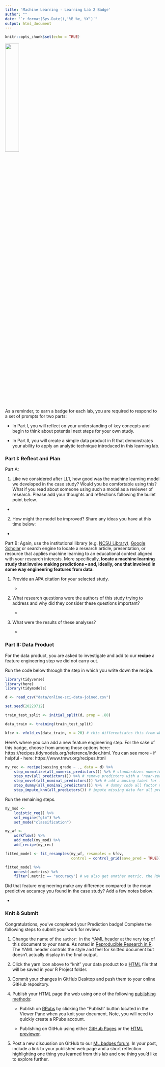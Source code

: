 ```yaml
---
title: 'Machine Learning - Learning Lab 2 Badge'
author: ""
date: "`r format(Sys.Date(),'%B %e, %Y')`"
output: html_document
---
```


```r
knitr::opts_chunk$set(echo = TRUE)
```

![](img/ML_FE_Hx.jpg){width="30%"}

As a reminder, to earn a badge for each lab, you are required to respond to a set of prompts for two parts:

-   In Part I, you will reflect on your understanding of key concepts and begin to think about potential next steps for your own study.

-   In Part II, you will create a simple data product in R that demonstrates your ability to apply an analytic technique introduced in this learning lab.

### Part I: Reflect and Plan

Part A:

1.  Like we considered after LL1, how good was the machine learning model we developed in the case study? Would you be comfortable using this? What if you read about someone using such a model as a reviewer of research. Please add your thoughts and reflections following the bullet point below.

-   

2.  How might the model be improved? Share any ideas you have at this time below:

-   

Part B: Again, use the institutional library (e.g. [NCSU Library](https://www.lib.ncsu.edu/#articles)), [Google Scholar](https://scholar.google.com/) or search engine to locate a research article, presentation, or resource that applies machine learning to an educational context aligned with your research interests. More specifically, **locate a machine learning study that involve making predictions -- and, ideally, one that involved in some way engineering features from data**. 

1.  Provide an APA citation for your selected study.

    -   

2.  What research questions were the authors of this study trying to address and why did they consider these questions important?

    -   

3.  What were the results of these analyses?

    -   

### Part II: Data Product

For the data product, you are asked to investigate and add to our **recipe** a feature engineering step we did not carry out. 

Run the code below through the step in which you write down the recipe. 

```r
library(tidyverse)
library(here)
library(tidymodels)

d <- read_csv("data/online-sci-data-joined.csv")

set.seed(20220712)

train_test_split <- initial_split(d, prop = .80)

data_train <- training(train_test_split)

kfcv <- vfold_cv(data_train, v = 20) # this differentiates this from what we did before

```

Here's where you can add a new feature engineering step. For the sake of this badge, choose from among those options here: https://recipes.tidymodels.org/reference/index.html. You can see more - if helpful - here: https://www.tmwr.org/recipes.html

```r
my_rec <- recipe(passing_grade ~ ., data = d) %>% 
    step_normalize(all_numeric_predictors()) %>% # standardizes numeric variables
    step_nzv(all_predictors()) %>% # remove predictors with a "near-zero variance"
    step_novel(all_nominal_predictors()) %>% # add a musing label for factors
    step_dummy(all_nominal_predictors()) %>%  # dummy code all factor variables
    step_impute_knn(all_predictors()) # impute missing data for all predictor variables
```

Run the remaining steps.

```r
my_mod <-
    logistic_reg() %>% 
    set_engine("glm") %>%
    set_mode("classification")

my_wf <-
    workflow() %>%
    add_model(my_mod) %>% 
    add_recipe(my_rec)

fitted_model <- fit_resamples(my_wf, resamples = kfcv,
                              control = control_grid(save_pred = TRUE)) # this allows us to inspect the predictions

fitted_model %>% 
    unnest(.metrics) %>% 
    filter(.metric == "accuracy") # we also get another metric, the ROC; we focus just on accuracy for now
```

Did that feature engineering make any difference compared to the mean predictive accuracy you found in the case study? Add a few notes below:

-

### Knit & Submit

Congratulations, you've completed your Prediction badge! Complete the following steps to submit your work for review:

1.  Change the name of the `author:` in the [YAML header](https://monashdatafluency.github.io/r-rep-res/yaml-header.html) at the very top of this document to your name. As noted in [Reproducible Research in R](https://monashdatafluency.github.io/r-rep-res/index.html), The YAML header controls the style and feel for knitted document but doesn't actually display in the final output.

2.  Click the yarn icon above to "knit" your data product to a [HTML](https://bookdown.org/yihui/rmarkdown/html-document.html) file that will be saved in your R Project folder.

3.  Commit your changes in GitHub Desktop and push them to your online GitHub repository.

4.  Publish your HTML page the web using one of the following [publishing methods](https://rpubs.com/cathydatascience/518692):

    -   Publish on [RPubs](https://rpubs.com) by clicking the "Publish" button located in the Viewer Pane when you knit your document. Note, you will need to quickly create a RPubs account.

    -   Publishing on GitHub using either [GitHub Pages](https://pages.github.com) or the [HTML previewer](http://htmlpreview.github.io).

5.  Post a new discussion on GitHub to our [ML badges forum](https://github.com/orgs/laser-institute/teams/machine-learning/discussions/2). In your post, include a link to your published web page and a short reflection highlighting one thing you learned from this lab and one thing you'd like to explore further.
